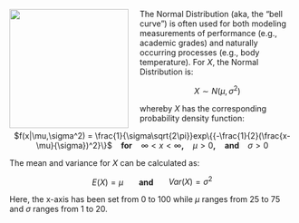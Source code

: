 <img src="http://aspergersgirls.files.wordpress.com/2012/03/normal12.jpg" width="210" height="210" align="left" style="margin-right: 20px;">

The Normal Distribution (aka, the "bell curve") is often used for both modeling measurements of performance (e.g., academic grades) and naturally occurring processes (e.g., body temperature). For $X$, the Normal Distribution is:

<center> $X \sim N(\mu,\sigma^2)$ </center>

whereby $X$ has the corresponding probability density function:

<center> $f(x|\mu,\sigma^2) = \frac{1}{\sigma\sqrt{2\pi}}exp\{{-\frac{1}{2}(\frac{x-\mu}{\sigma})^2}\}$ &nbsp;&nbsp; <b>for</b> &nbsp;&nbsp;  $\infty < x < \infty$<b>,</b> &nbsp;&nbsp; $\mu >0$<b>,</b> &nbsp;&nbsp; <b> and </b> &nbsp;&nbsp; $\sigma >0$ </center>

The mean and variance for $X$ can be calculated as:

<center> $E(X) = \mu$ &nbsp;&nbsp;&nbsp;&nbsp;&nbsp; <b> and </b> &nbsp;&nbsp;&nbsp;&nbsp;&nbsp;  $Var(X) = \sigma^2$ </center>

Here, the x-axis has been set from 0 to 100 while $\mu$ ranges from 25 to 75 and $\sigma$ ranges from 1 to 20.